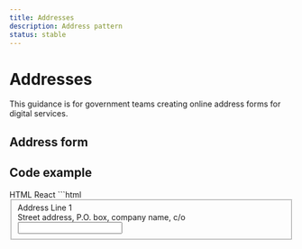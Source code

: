 ```yaml
---
title: Addresses
description: Address pattern
status: stable
---
```


# Addresses

This guidance is for government teams creating online address forms for digital services.

## Address form

<Addresses />

## Code example

<Tabs id="tab3">
  <TabList>
    <TabItem value="tab31" checked>HTML</TabItem>
    <TabItem value="tab32">React</TabItem>
  </TabList>
  <TabPanel value="tab31">        
  ```html
  <div class="md:gi-w-2/3 gi-w-full">
    <div class="gi-flex gi-w-full gi-justify-start gi-items-start gi-flex-col gi-gap-3 gi-flex-nowrap" role="region"
        aria-label="Items Stacked" data-testid="govie-stack" style="height: 100%;">
        <div class="gi-flex gi-w-full gi-justify-start gi-items-start gi-flex-col md:gi-flex-row gi-gap-3 gi-flex-nowrap"
            role="region" aria-label="Items Stacked" data-testid="govie-stack" style="height: 100%;">
            <fieldset class="" data-testid="govie-stack-item-0"><label class="gi-text-md gi-label gi-mb-1"
                    aria-label="Address Line 1">Address Line 1</label>
                <div class="gi-hint-text-md gi-hint-text gi-mb-1"
                    aria-label="Street address, P.O. box, company name, c/o">Street address, P.O. box, company name, c/o
                </div>
                <div class="gi-text-input-container-inner"><input class="gi-text-input" id="address-line-1"></div>
            </fieldset>
        </div>
        <div class="gi-flex gi-w-full gi-justify-start gi-items-start gi-flex-col md:gi-flex-row gi-gap-3 gi-flex-nowrap"
            role="region" aria-label="Items Stacked" data-testid="govie-stack" style="height: 100%;">
            <fieldset class="" data-testid="govie-stack-item-0"><label class="gi-text-md gi-label gi-mb-1"
                    aria-label="Address Line 2">Address Line 2</label>
                <div class="gi-hint-text-md gi-hint-text gi-mb-1"
                    aria-label="Apartment, suite, unit, building, floor, etc. (optional)">Apartment, suite, unit,
                    building, floor, etc. (optional)</div>
                <div class="gi-text-input-container-inner"><input class="gi-text-input" id="address-line-2"></div>
            </fieldset>
        </div>
        <div class="gi-flex gi-w-full gi-justify-start gi-items-start gi-flex-col md:gi-flex-row gi-gap-3 gi-flex-nowrap"
            role="region" aria-label="Items Stacked" data-testid="govie-stack" style="height: 100%;">
            <fieldset class="" data-testid="govie-stack-item-0"><label class="gi-text-md gi-label gi-mb-1"
                    aria-label="Town or City">Town or City</label>
                <div class="gi-hint-text-md gi-hint-text gi-mb-1" aria-label="Your town or city">Your town or city</div>
                <div class="gi-text-input-container-inner"><input class="gi-text-input" id="town-city"></div>
            </fieldset>
            <fieldset class="" data-testid="govie-stack-item-1"><label class="gi-text-md gi-label gi-mb-1"
                    aria-label="Country">Country</label>
                <div class="gi-hint-text-md gi-hint-text gi-mb-1" aria-label="Your country">Your country</div>
                <div class="gi-text-input-container-inner"><input class="gi-text-input" id="country"></div>
            </fieldset>
        </div>
        <div class="gi-w-1/2" data-testid="govie-stack-item-3">
            <div class="gi-flex gi-w-full gi-justify-start gi-items-start gi-flex-col md:gi-flex-row gi-gap-3 gi-flex-nowrap"
                role="region" aria-label="Items Stacked" data-testid="govie-stack" style="height: 100%;">
                <fieldset class="" data-testid="govie-stack-item-0"><label class="gi-text-md gi-label gi-mb-1"
                        aria-label="Postcode">Postcode</label>
                    <div class="gi-hint-text-md gi-hint-text gi-mb-1" aria-label="Your postcode or ZIP code">Your
                        postcode or ZIP code</div>
                    <div class="gi-text-input-container-inner"><input class="gi-text-input" id="postcode"
                            maxlength="10"></div>
                </fieldset>
            </div>
        </div>
    </div>
  </div>
  ```
  </TabPanel>
  <TabPanel value="tab32">
    ```jsx
    import { Stack, TextInput } from '@govie-ds/react';

    <div className="md:gi-w-2/3 gi-w-full">
        <Stack direction={{ base: 'column' }} gap={3}>
          <Stack direction={{ md: 'row', base: 'column' }} gap={3}>
            <FormField
              label={{ text: 'Address Line 1' }}
              hint={{ text: 'Street address, P.O. box, company name, c/o' }}
            >
              <TextInput id="address-line-1" />
            </FormField>
          </Stack>
          <Stack direction={{ md: 'row', base: 'column' }} gap={3}>
            <FormField
              label={{ text: 'Address Line 2' }}
              hint={{
                text: 'Apartment, suite, unit, building, floor, etc. (optional)',
              }}
            >
              <TextInput id="address-line-2" />
            </FormField>
          </Stack>
          <Stack direction={{ md: 'row', base: 'column' }} gap={3}>
            <FormField
              label={{ text: 'Town or City' }}
              hint={{ text: 'Your town or city' }}
            >
              <TextInput id="town-city" />
            </FormField>
            <FormField
              label={{ text: 'Country' }}
              hint={{ text: 'Your country' }}
            >
              <TextInput id="country" />
            </FormField>
          </Stack>
          <div className="gi-w-1/2">
            <Stack direction={{ md: 'row', base: 'column' }} gap={3}>
              <FormField
                label={{ text: 'Postcode' }}
                hint={{ text: 'Your postcode or ZIP code' }}
              >
                <TextInput id="postcode" maxLength={10} />
              </FormField>
            </Stack>
          </div>
        </Stack>
      </div>
    ```
  </TabPanel>
</Tabs>

